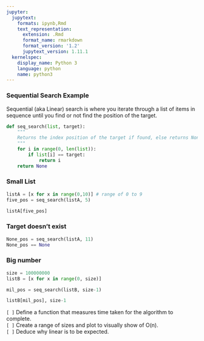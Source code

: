 ```yaml
---
jupyter:
  jupytext:
    formats: ipynb,Rmd
    text_representation:
      extension: .Rmd
      format_name: rmarkdown
      format_version: '1.2'
      jupytext_version: 1.11.1
  kernelspec:
    display_name: Python 3
    language: python
    name: python3
---
```


### Sequential Search Example

Sequential (aka Linear) search is where you iterate through a list of items in sequence until you find or not find the position of the target.

```python
def seq_search(list, target):
    """
    Returns the index position of the target if found, else returns None
    """
    for i in range(0, len(list)):
        if list[i] == target:
            return i
    return None
```

### Small List

```python
listA = [x for x in range(0,10)] # range of 0 to 9
five_pos = seq_search(listA, 5)
```

```python
listA[five_pos]
```

### Target doesn't exist

```python
None_pos = seq_search(listA, 11)
None_pos == None
```

### Big number

```python
size = 100000000
listB = [x for x in range(0, size)]
```

```python
mil_pos = seq_search(listB, size-1)
```

```python
listB[mil_pos], size-1
```

`[ ]` Define a function that measures time taken for the algorithm to complete.  
`[ ]` Create a range of sizes and plot to visually show of O(n).  
`[ ]` Deduce why linear is to be expected.
